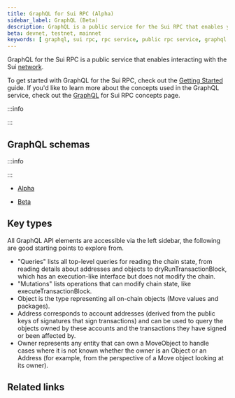 ```yaml
---
title: GraphQL for Sui RPC (Alpha)
sidebar_label: GraphQL (Beta)
description: GraphQL is a public service for the Sui RPC that enables you to efficiently interact with the Sui network.
beta: devnet, testnet, mainnet
keywords: [ graphql, sui rpc, rpc service, public rpc service, graphql api, api, graphql migration, graphql quick-start, graphql concepts, interact with sui through rpc, use rpc, graphql rpc ]
---
```


GraphQL for the Sui RPC is a public service that enables interacting with the Sui [network](https://sui.io/networkinfo).

To get started with GraphQL for the Sui RPC, check out the [Getting Started](/guides/developer/getting-started/graphql-rpc) guide. If you'd like to learn more about the concepts used in the GraphQL service, check out the [GraphQL](../concepts/graphql-rpc.mdx) for Sui RPC concepts page.

:::info

<ImportContent source="data-serving-msg.mdx" mode="snippet" />

:::

## GraphQL schemas

:::info

<ImportContent source="data-serving-gql-alpha.mdx" mode="snippet" />

:::

- [Alpha](./sui-api/sui-graphql/alpha/reference)

- [Beta](./sui-api/sui-graphql/beta/reference)

## Key types

All GraphQL API elements are accessible via the left sidebar, the following are good starting points to explore from.

- "Queries" lists all top-level queries for reading the chain state, from reading details about addresses and objects to <UnsafeLink href="/references/sui-api/sui-graphql/reference/api/queries/dry-run-transaction-block">dryRunTransactionBlock</UnsafeLink>, which has an execution-like interface but does not modify the chain.
- "Mutations" lists operations that can modify chain state, like <UnsafeLink href="/references/sui-api/sui-graphql/reference/api/mutations/execute-transaction-block">executeTransactionBlock</UnsafeLink>.
- <UnsafeLink href="/references/sui-api/sui-graphql/reference/types/objects/object">Object</UnsafeLink> is the type representing all on-chain objects (Move values and packages).
- <UnsafeLink href="/references/sui-api/sui-graphql/reference/types/objects/address">Address</UnsafeLink> corresponds to account addresses (derived from the public keys of signatures that sign transactions) and can be used to query the objects owned by these accounts and the transactions they have signed or been affected by.
- <UnsafeLink href="/references/sui-api/sui-graphql/reference/types/objects/owner">Owner</UnsafeLink> represents any entity that can own a <UnsafeLink href="/references/sui-api/sui-graphql/reference/types/objects/move-object">MoveObject</UnsafeLink> to handle cases where it is not known whether the owner is an <UnsafeLink href="/references/sui-api/sui-graphql/reference/types/objects/object">Object</UnsafeLink> or an <UnsafeLink href="/references/sui-api/sui-graphql/reference/types/objects/address">Address</UnsafeLink> (for example, from the perspective of a Move object looking at its owner).

## Related links

<RelatedLink to="/guides/developer/advanced/graphql-migration.mdx" />
<RelatedLink to="/guides/developer/getting-started/graphql-rpc.mdx" />
<RelatedLink to="/concepts/graphql-rpc.mdx" />
